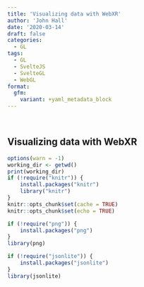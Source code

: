 ```yaml
---
title: 'Visualizing data with WebXR'
author: 'John Hall'
date: '2020-03-14'
draft: false
categories:
  - GL
tags:
  - GL
  - SvelteJS
  - SvelteGL
  - WebGL
format:
  gfm:
    variant: +yaml_metadata_block
---
```


<div id="vizr-app" role="main" style="width: 100%; min-width: 800px; margin-left: -86px;">
&nbsp;
</div>


## Visualizing data with WebXR

```r
options(warn = -1)
working_dir <- getwd()
print(working_dir)
if (!require("knitr")) {
    install.packages("knitr")
    library("knitr")
}
knitr::opts_chunk$set(cache = TRUE)
knitr::opts_chunk$set(echo = TRUE)

if (!require("png")) {
    install.packages("png")
}
library(png)

if (!require("jsonlite")) {
    install.packages("jsonlite")
}
library(jsonlite)
```
